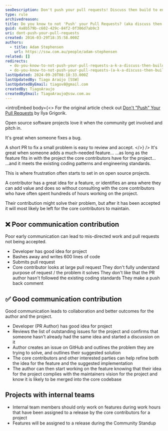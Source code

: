 ```yaml
---
seoDescription: Don't push your pull requests! Discuss then build to ensure seamless collaboration and better outcomes for open source projects.
type: rule
archivedreason:
title: Do you know to not 'Push' your Pull Requests? (aka discuss then build)
guid: 4a8b579b-c602-429c-84f2-0f306d7ab9c3
uri: dont-push-your-pull-requests
created: 2016-03-29T18:35:58.000Z
authors:
  - title: Adam Stephensen
    url: https://ssw.com.au/people/adam-stephensen
related: []
redirects:
  - do-you-know-to-not-push-your-pull-requests-a-k-a-discuss-then-build
  - do-you-know-to-not-push-your-pull-requests-(a-k-a-discuss-then-build)
lastUpdated: 2024-09-20T08:18:33.000Z
lastUpdatedBy: Tiago Araújo [SSW]
lastUpdatedByEmail: tiagov8@gmail.com
createdBy: TiagoAraujo
createdByEmail: TiagoAraujo@ssw.com.au
---
```


<introEmbed
  body={<>
For the original article check out [Don't "Push" Your Pull Requests](https://www.igvita.com/2011/12/19/dont-push-your-pull-requests/) by Ilya Grigorik.

Open source software projects love it when the community get involved and pitch in.

It's great when someone fixes a bug.

A short PR to fix a small problem is easy to review and accept.
  </>}
/>
It's great when someone adds a much-needed feature...
...as long as the feature fits in with the project the core contributors have for the project...
...and it meets the existing coding patterns and engineering standards.

This is where frustration often starts to set in on open source projects.

A contributor has a great idea for a feature, or identifies an area where they can add value and does so without consulting with the core contributors who have often spent hundreds of hours working on the project.

Their contribution might solve their problem, but after it has been accepted it will most likely be left for the core contributors to maintain.

## ❌ Poor communication contribution

Poor early communication can lead to mis-directed work and pull requests not being accepted.

* Developer has good idea for project
* Bashes away and writes 600 lines of code
* Submits pull request
* Core contributor looks at large pull request
  They don't fully understand purpose of request / the problem it solves
  They don't like that the PR author hasn't followed the existing coding standards
  They make a push back comment

## ✅ Good communication contribution

Good communication leads to collaboration and better outcomes for the author and the project.

* Developer (PR Author) has good idea for project
* Reviews the list of outstanding issues for the project and confirms that someone hasn't already had the same idea and started a discussion on it
* Author creates an issue on GitHub and outlines the problem they are trying to solve, and outlines their suggested solution
* The core contributors and other interested parties can help refine both the idea for the feature and the suggested implementation
* The author can then start working on the feature knowing that their idea for the project complies with the maintainers vision for the project and know it is likely to be merged into the core codebase

## Projects with internal teams

* Internal team members should only work on features during work hours that have been assigned to a release by the core contributors for a project
* Features will be assigned to a release during the Community Standup
